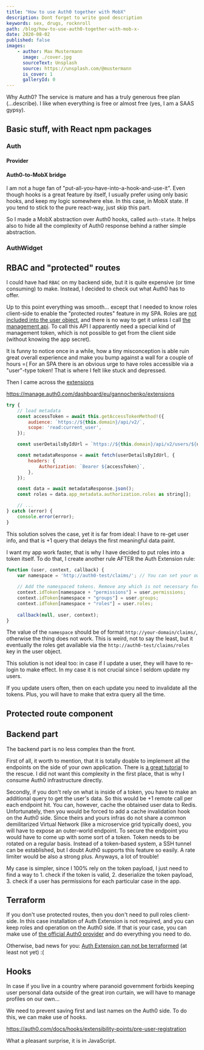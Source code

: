 ```yaml
---
title: "How to use Auth0 together with MobX"
description: Dont forget to write good description
keywords: sex, drugs, rocknroll
path: /blog/how-to-use-auth0-together-with-mob-x-
date: 2020-08-02
published: false
images:
    - author: Max Mustermann
      image: ./cover.jpg
      sourceText: Unsplash
      source: https://unsplash.com/@mustermann
      is_cover: 1
      galleryId: 0
---
```



Why Auth0? The service is mature and has a truly generous free plan (...describe).
I like when everything is free or almost free (yes, I am a SAAS gypsy).

## Basic stuff, with React npm packages

### Auth

#### Provider
 
 
#### Auth0-to-MobX bridge

I am not a huge fan of "put-all-you-have-into-a-hook-and-use-it". Even though hooks is a great feature by itself, I usually prefer using only basic hooks, and keep my logic somewhere else.
In this case, in MobX state. If you tend to stick to the pure react-way, just skip this part.

So I made a MobX abstraction over Auth0 hooks, called `auth-state`. It helps also to hide all the complexity of Auth0 response behind a rather simple abstraction.

### AuthWidget

## RBAC and "protected" routes

I could have had `RBAC` on my backend side, but it is quite expensive (or time consuming) to make. Instead, I decided to check out what Auth0 has to offer.

Up to this point everything was smooth... except that I needed to know roles client-side to enable the "protected routes" feature in my SPA.
Roles are [not included into the user object](https://auth0.com/docs/api/authentication#get-user-info), and there is no way to get it unless I call [the management api](https://auth0.com/docs/api/management/v2#!/Users/get_user_roles).
To call this API I apparently need a special kind of management token, which is not possible to get from the client side (without knowing the app secret).

It is funny to notice once in a while, how a tiny misconception is able ruin great overall experience and make you bump against a wall for a couple of hours =( For an SPA there is an obvious urge to have roles accessible via a "user"-type token! That is where I felt like stuck and depressed.

Then I came across the [extensions](https://auth0.com/docs/extensions/authorization-extension/v2)

https://manage.auth0.com/dashboard/eu/gannochenko/extensions

~~~js
try {
    // load metadata
    const accessToken = await this.getAccessTokenMethod!({
        audience: `https://${this.domain}/api/v2/`,
        scope: 'read:current_user',
    });

    const userDetailsByIdUrl = `https://${this.domain}/api/v2/users/${user.sub}`;

    const metadataResponse = await fetch(userDetailsByIdUrl, {
        headers: {
            Authorization: `Bearer ${accessToken}`,
        },
    });

    const data = await metadataResponse.json();
    const roles = data.app_metadata.authorization.roles as string[];

    // ...
} catch (error) {
    console.error(error);
}
~~~

This solution solves the case, yet it is far from ideal: I have to re-get user info, and that is +1 query that delays the first meaningful data paint.

I want my app work faster, that is why I have decided to put roles into a token itself. To do that, I create another rule AFTER the Auth Extension rule:

~~~js
function (user, context, callback) {
    var namespace = 'http://auth0-test/claims/'; // You can set your own namespace, but do not use an Auth0 domain
    
    // Add the namespaced tokens. Remove any which is not necessary for your scenario
    context.idToken[namespace + "permissions"] = user.permissions;
    context.idToken[namespace + "groups"] = user.groups;
    context.idToken[namespace + "roles"] = user.roles;
    
    callback(null, user, context);
}
~~~

The value of the `namespace` should be of format `http://your-domain/claims/`, otherwise the thing does not work. This is weird, not to say the least, but it eventually the roles get available via the `http://auth0-test/claims/roles` key in the user object.

This solution is not ideal too: in case if I update a user, they will have to re-login to make effect. In my case it is not crucial since I seldom update my users.

If you update users often, then on each update you need to invalidate all the tokens. Plus, you will have to make that extra query all the time.

## Protected route component

## Backend part

The backend part is no less complex than the front.

First of all, it worth to mention, that it is totally doable to implement all the endpoints on the side of your own application. There is [a great tutorial](https://auth0.com/docs/quickstart/webapp/nodejs) to the rescue.
I did not want this complexity in the first place, that is why I consume Auth0 infrastructure directly.

Secondly, if you don't rely on what is inside of a token, you have to make an additional query to get the user's data. So this would be +1 remote call per each endpoint hit.
You can, however, cache the obtained user data to Redis. Unfortunately, then you would be forced to add a cache invalidation hook on the Auth0 side. Since theirs and yours infras do not share a common demilitarized Virtual Network (like a microservice grid typically does), you will have to expose an outer-world endpoint. To secure the endpoint you would have to come up with some sort of a token. Token needs to be rotated on a regular basis. Instead of a token-based system, a SSH tunnel can be established, but I doubt Auth0 supports this feature so easily. A rate limiter would be also a strong plus. Anyways, a lot of trouble!

My case is simpler, since I 100% rely on the token payload, I just need to find a way to 1. check if the token is valid, 2. deserialize the token payload, 3. check if a user has permissions for each particular case in the app.

## Terraform

If you don't use protected routes, then you don't need to pull roles client-side. In this case installation of Auth Extension is not required, and you can keep roles and operation on the Auth0 side.
If that is your case, you can make use of [the official Auth0 provider](https://www.terraform.io/docs/providers/auth0/index.html) and do everything you need to do.

Otherwise, bad news for you: [Auth Extension can not be terraformed](https://github.com/alexkappa/terraform-provider-auth0/issues/85) (at least not yet) :(

## Hooks

In case if you live in a country where paranoid government forbids keeping user personal data outside of the great iron curtain, we will have to manage profiles on our own...

We need to prevent saving first and last names on the Auth0 side. To do this, we can make use of hooks.

https://auth0.com/docs/hooks/extensibility-points/pre-user-registration

What a pleasant surprise, it is in JavaScript.
